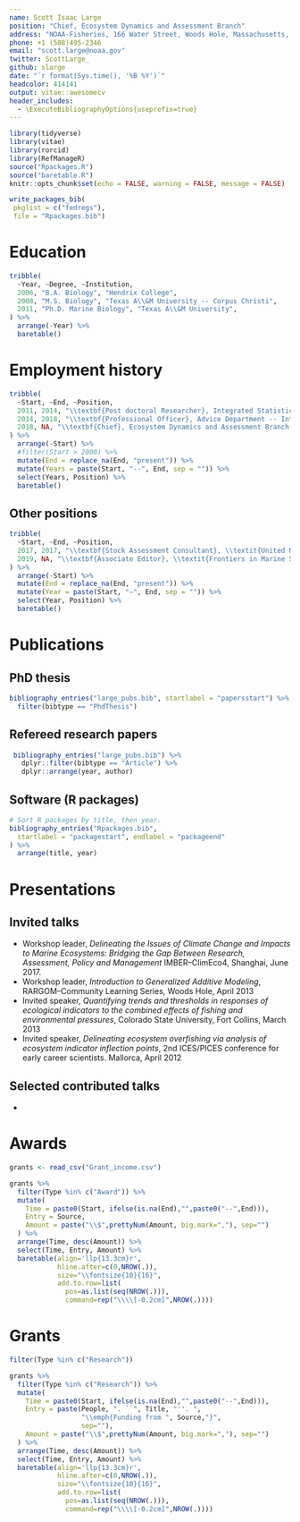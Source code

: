 ```yaml
---
name: Scott Isaac Large
position: "Chief, Ecosystem Dynamics and Assessment Branch"
address: "NOAA-Fisheries, 166 Water Street, Woods Hole, Massachusetts, 02543"
phone: +1 (508)495-2346
email: "scott.large@noaa.gov"
twitter: ScottLarge_
github: slarge
date: "`r format(Sys.time(), '%B %Y')`"
headcolor: 414141
output: vitae::awesomecv
header_includes:
  - \ExecuteBibliographyOptions{useprefix=true}
---
```


```r
library(tidyverse)
library(vitae)
library(rorcid)
library(RefManageR)
source("Rpackages.R")
source("baretable.R")
knitr::opts_chunk$set(echo = FALSE, warning = FALSE, message = FALSE)
```

```r
write_packages_bib(
 pkglist = c("fedregs"),
 file = "Rpackages.bib")
```

# Education

```r
tribble(
  ~Year, ~Degree, ~Institution,
  2006, "B.A. Biology", "Hendrix College",
  2008, "M.S. Biology", "Texas A\\&M University -- Corpus Christi",
  2011, "Ph.D. Marine Biology", "Texas A\\&M University",
) %>%
  arrange(-Year) %>%
  baretable()
```


# Employment history
```r
tribble(
  ~Start, ~End, ~Position,
  2011, 2014, "\\textbf{Post doctoral Researcher}, Integrated Statistics, Inc \\& Northeast Fisheries Science Center",
  2014, 2018, "\\textbf{Professional Officer}, Advice Department -- International Council for the Exploration of the Sea (ICES)",
  2018, NA, "\\textbf{Chief}, Ecosystem Dynamics and Assessment Branch -- Northeast Fisheries Science Center"
) %>%
  arrange(-Start) %>%
  #filter(Start > 2000) %>%
  mutate(End = replace_na(End, "present")) %>%
  mutate(Years = paste(Start, "--", End, sep = "")) %>%
  select(Years, Position) %>%
  baretable()
```

## Other positions

```r
tribble(
  ~Start, ~End, ~Position,
  2017, 2017, "\\textbf{Stock Assessment Consultant}, \\textit{United Nations Food and Agriculture Organization (FAO)}",
  2019, NA, "\\textbf{Associate Editor}, \\textit{Frontiers in Marine Science}"
) %>%
  arrange(-Start) %>%
  mutate(End = replace_na(End, "present")) %>%
  mutate(Year = paste(Start, "–", End, sep = "")) %>%
  select(Year, Position) %>%
  baretable()
```


# Publications

## PhD thesis
```r
bibliography_entries("large_pubs.bib", startlabel = "papersstart") %>%
  filter(bibtype == "PhdThesis")
```

## Refereed research papers
```r
 bibliography_entries("large_pubs.bib") %>%
   dplyr::filter(bibtype == "Article") %>%
   dplyr::arrange(year, author)

```

## Software (R packages)
```r
# Sort R packages by title, then year.
bibliography_entries("Rpackages.bib",
  startlabel = "packagestart", endlabel = "packageend"
) %>%
  arrange(title, year)
```

# Presentations
## Invited talks
 * Workshop leader, *Delineating the Issues of Climate Change and Impacts to Marine Ecosystems: Bridging the Gap Between Research, Assessment, Policy and Management* IMBER--ClimEco4, Shanghai, June 2017.
 * Workshop leader, *Introduction to Generalized Additive Modeling*, RARGOM--Community Learning Series, Woods Hole, April 2013
 * Invited speaker, *Quantifying trends and thresholds in responses of ecological indicators to the combined effects of fishing and environmental pressures*, Colorado State University, Fort Collins, March 2013
 * Invited speaker, *Delineating ecosystem overfishing via analysis of ecosystem indicator inflection points*, 2nd ICES/PICES conference for early career scientists. Mallorca, April 2012

## Selected contributed talks
 * 

# Awards
```r
grants <- read_csv("Grant_income.csv")
```

```r
grants %>%
  filter(Type %in% c("Award")) %>%
  mutate(
    Time = paste0(Start, ifelse(is.na(End),"",paste0("--",End))),
    Entry = Source,
    Amount = paste("\\$",prettyNum(Amount, big.mark=","), sep="")
  ) %>%
  arrange(Time, desc(Amount)) %>%
  select(Time, Entry, Amount) %>%
  baretable(align='llp{13.3cm}r',
            hline.after=c(0,NROW(.)),
            size="\\fontsize{10}{16}",
            add.to.row=list(
              pos=as.list(seq(NROW(.))),
              command=rep("\\\\[-0.2cm]",NROW(.))))

```


# Grants
```r
filter(Type %in% c("Research"))

grants %>%
  filter(Type %in% c("Research")) %>%
  mutate(
    Time = paste0(Start, ifelse(is.na(End),"",paste0("--",End))),
    Entry = paste(People, ". ``", Title, "''. ",
                  "\\emph{Funding from ", Source,"}",
                  sep=""),
    Amount = paste("\\$",prettyNum(Amount, big.mark=","), sep="")
  ) %>%
  arrange(Time, desc(Amount)) %>%
  select(Time, Entry, Amount) %>%
  baretable(align='llp{13.3cm}r',
            hline.after=c(0,NROW(.)),
            size="\\fontsize{10}{16}",
            add.to.row=list(
              pos=as.list(seq(NROW(.))),
              command=rep("\\\\[-0.2cm]",NROW(.))))

```




##
